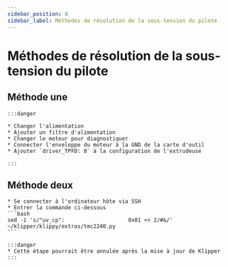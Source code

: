```yaml
---
sidebar_position: 8
sidebar_label: Méthodes de résolution de la sous-tension du pilote
---
```



# Méthodes de résolution de la sous-tension du pilote

## Méthode une

    :::danger

    * Changer l'alimentation
    * Ajouter un filtre d'alimentation
    * Changer le moteur pour diagnostiquer
    * Connecter l'enveloppe du moteur à la GND de la carte d'outil
    * Ajouter `driver_TPFD: 0` à la configuration de l'extrudeuse

    :::

## Méthode deux
    * Se connecter à l'ordinateur hôte via SSH
    * Entrer la commande ci-dessous
    ```bash
    sed -i 's/"uv_cp":                    0x01 << 2/#&/' ~/klipper/klippy/extras/tmc2240.py
    ```

    :::danger
    * Cette étape pourrait être annulée après la mise à jour de Klipper
    :::